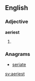 ==English==

===Adjective===
'''aeriest'''
# {{superlative of|aery}}

===Anagrams===
* [[seriate#English|seriate]]

[[sv:aeriest]]